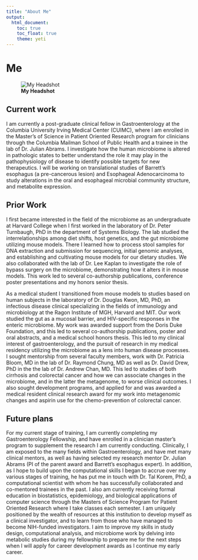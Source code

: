 ```yaml
---
title: "About Me"
output: 
  html_document:
    toc: true
    toc_float: true
    theme: yeti
---
```


# Me

![**My Headshot**](images/photome.jpeg)


## Current work

I am currently a post-graduate clinical fellow in Gastroenterology at the Columbia University Irving Medical Center (CUIMC), where I am enrolled in the Master’s of Science in Patient Oriented Research program for clinicians through the Columbia Mailman School of Public Health and a trainee in the lab of Dr. Julian Abrams. I investigate how the human microbiome is altered in pathologic states to better understand the role it may play in the pathophysiology of disease to identify possible targets for new therapeutics. I will be working on translational studies of Barrett’s esophagus (a pre-cancerous lesion) and Esophageal Adenocarcinoma to study alterations in the oral and esophageal microbial community structure, and metabolite expression.  

## Prior Work

I first became interested in the field of the microbiome as an undergraduate at Harvard College when I first worked in the laboratory of Dr. Peter Turnbaugh, PhD in the department of Systems Biology. The lab studied the interrelationships among diet shifts, host genetics, and the gut microbiome utilizing mouse models. There I learned how to process stool samples for DNA extraction and submission for sequencing, initial genomic analyses, and establishing and cultivating mouse models for our dietary studies. We also collaborated with the lab of Dr. Lee Kaplan to investigate the role of bypass surgery on the microbiome, demonstrating how it alters it in mouse models. This work led to several co-authorship publications, conference poster presentations and my honors senior thesis. 

As a medical student I transitioned from mouse models to studies based on human subjects in the laboratory of Dr. Douglas Kwon, MD, PhD, an infectious disease clinical specializing in the fields of immunology and microbiology at the Ragon Institute of MGH, Harvard and MIT. Our work studied the gut as a mucosal barrier, and HIV-specific responses in the enteric microbiome. My work was awarded support from the Doris Duke Foundation, and this led to several co-authorship publications, poster and oral abstracts, and a medical school honors thesis. This led to my clinical interest of gastroenterology, and the pursuit of research in my medical residency utilizing the microbiome as a lens into human disease processes. I sought mentorship from several faculty members, work with Dr. Patricia Bloom, MD in the lab of Dr. Raymond Chung, MD as well as Dr. David Drew, PhD in the the lab of Dr. Andrew Chan, MD.  This led to studies of both cirrhosis and colorectal cancer and how we can associate changes in the microbiome, and in the latter the metagenome, to worse clinical outcomes. I also sought development programs, and applied for and was awarded a medical resident clinical research award for my work into metagenomic changes and aspirin use for the chemo-prevention of colorectal cancer. 

## Future plans

For my current stage of training, I am currently completing my Gastroenterology Fellowship, and have enrolled in a clinician master’s program to supplement the research I am currently conducting. Clinically, I am exposed to the many fields within Gastroenterology, and have met many clinical mentors, as well as having selected my research mentor Dr. Julian Abrams (PI of the parent award and Barrett’s esophagus expert). In addition, as I hope to build upon the computational skills I began to accrue over my various stages of training, he has put me in touch with Dr. Tal Korem, PhD, a computational scientist with whom he has successfully collaborated and co-mentored trainees in the past. I also am currently receiving formal education in biostatistics, epidemiology, and biological applications of computer science through the Masters of Science Program for Patient Oriented Research where I take classes each semester. I am uniquely positioned by the wealth of resources at this institution to develop myself as a clinical investigator, and to learn from those who have managed to become NIH-funded investigators. I aim to improve my skills in study design, computational analysis, and microbiome work by delving into metabolic studies during my fellowship to prepare me for the next steps when I will apply for career development awards as I continue my early career. 
